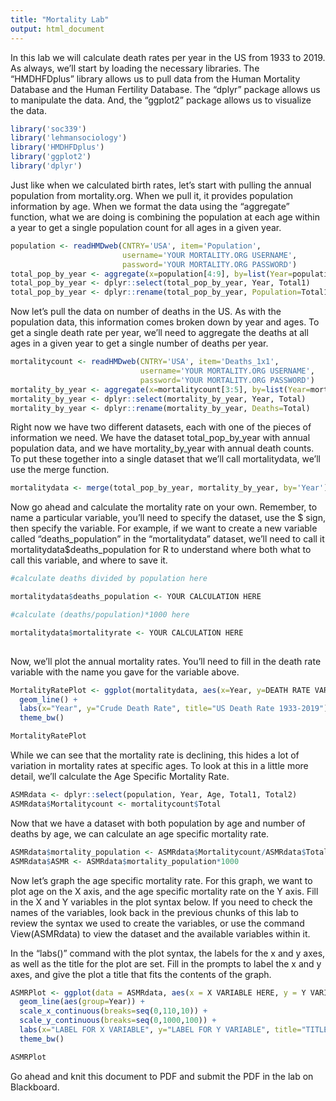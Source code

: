 ```yaml
---
title: "Mortality Lab"
output: html_document
---
```


In this lab we will calculate death rates per year in the US from 1933 to 2019. As always, we'll start by loading the necessary libraries. The "HMDHFDplus" library allows us to pull data from the Human Mortality Database and the Human Fertility Database. The "dplyr" package allows us to manipulate the data. And, the "ggplot2" package allows us to visualize the data.
 
```r

library('soc339')
library('lehmansociology')
library('HMDHFDplus')
library('ggplot2')
library('dplyr')

```

Just like when we calculated birth rates, let's start with pulling the annual population from mortality.org. When we pull it, it provides population information by age. When we format the data using the "aggregate" function, what we are doing is combining the population at each age within a year to get a single population count for all ages in a given year.

````r

population <- readHMDweb(CNTRY='USA', item='Population', 
                         username='YOUR MORTALITY.ORG USERNAME', 
                         password='YOUR MORTALITY.ORG PASSWORD')
total_pop_by_year <- aggregate(x=population[4:9], by=list(Year=population$Year), FUN=sum)
total_pop_by_year <- dplyr::select(total_pop_by_year, Year, Total1)
total_pop_by_year <- dplyr::rename(total_pop_by_year, Population=Total1)

````

Now let's pull the data on number of deaths in the US. As with the population data, this information comes broken down by year and ages. To get a single death rate per year, we'll need to aggregate the deaths at all ages in a given year to get a single number of deaths per year.

````r

mortalitycount <- readHMDweb(CNTRY='USA', item='Deaths_1x1', 
                             username='YOUR MORTALITY.ORG USERNAME', 
                             password='YOUR MORTALITY.ORG PASSWORD')
mortality_by_year <- aggregate(x=mortalitycount[3:5], by=list(Year=mortalitycount$Year), FUN=sum)
mortality_by_year <- dplyr::select(mortality_by_year, Year, Total)
mortality_by_year <- dplyr::rename(mortality_by_year, Deaths=Total)

````

Right now we have two different datasets, each with one of the pieces of information we need. We have the dataset total_pop_by_year with annual population data, and we have mortality_by_year with annual death counts. To put these together into a single dataset that we'll call mortalitydata, we'll use the merge function.

````r

mortalitydata <- merge(total_pop_by_year, mortality_by_year, by='Year')

````

Now go ahead and calculate the mortality rate on your own. Remember, to name a particular variable, you'll need to specify the dataset, use the $ sign, then specify the variable.  For example, if we want to create a new variable called "deaths_population" in the "mortalitydata" dataset, we'll need to call it mortalitydata$deaths_population for R to understand where both what to call this variable, and where to save it.

````r

#calculate deaths divided by population here

mortalitydata$deaths_population <- YOUR CALCULATION HERE

#calculate (deaths/population)*1000 here

mortalitydata$mortalityrate <- YOUR CALCULATION HERE
  
````

Now, we'll plot the annual mortality rates. You'll need to fill in the death rate variable with the name you gave for the variable above.

````r

MortalityRatePlot <- ggplot(mortalitydata, aes(x=Year, y=DEATH RATE VARIABLE HERE)) + 
  geom_line() + 
  labs(x="Year", y="Crude Death Rate", title="US Death Rate 1933-2019") +
  theme_bw()

MortalityRatePlot

````

While we can see that the mortality rate is declining, this hides a lot of variation in mortality rates at specific ages. To look at this in a little more detail, we'll calculate the Age Specific Mortality Rate.

````r

ASMRdata <- dplyr::select(population, Year, Age, Total1, Total2)
ASMRdata$Mortalitycount <- mortalitycount$Total

````

Now that we have a dataset with both population by age and number of deaths by age, we can calculate an age specific mortality rate.

````r

ASMRdata$mortality_population <- ASMRdata$Mortalitycount/ASMRdata$Total1
ASMRdata$ASMR <- ASMRdata$mortality_population*1000

````

Now let's graph the age specific mortality rate. For this graph, we want to plot age on the X axis, and the age specific mortality rate on the Y axis. Fill in the X and Y variables in the plot syntax below. If you need to check the names of the variables, look back in the previous chunks of this lab to review the syntax we used to create the variables, or use the command View(ASMRdata) to view the dataset and the available variables within it.

In the "labs()" command with the plot syntax, the labels for the x and y axes, as well as the title for the plot are set. Fill in the prompts to label the x and y axes, and give the plot a title that fits the contents of the graph.

````r

ASMRPlot <- ggplot(data = ASMRdata, aes(x = X VARIABLE HERE, y = Y VARIBLE HERE, color=Year)) + 
  geom_line(aes(group=Year)) + 
  scale_x_continuous(breaks=seq(0,110,10)) +
  scale_y_continuous(breaks=seq(0,1000,100)) +
  labs(x="LABEL FOR X VARIABLE", y="LABEL FOR Y VARIABLE", title="TITLE OF GRAPH") +
  theme_bw()

ASMRPlot

````

Go ahead and knit this document to PDF and submit the PDF in the lab on Blackboard.


